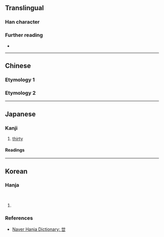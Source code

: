 {{also|𠀍}}
{{character info}}
==Translingual==

===Han character===
{{Han char|rn=1|rad=一|as=03|sn=4|four=|canj=TJ,XTJ|ids=⿻廿丨(GJ),⿻龷丨(T),⿱卅一(T)}}

===Further reading===
* {{Han ref|kx=0078.021|dkj=00032|dj=0156.010|hdz=10014.050|uh=4E17|ud=19991}}

----

==Chinese==

===Etymology 1===
{{zh-see|世|v}}

===Etymology 2===
{{zh-see|卅|v}}

----

==Japanese==

===Kanji===
{{ja-kanji|grade=uc|rs=一03}}

# [[thirty]]

====Readings====
{{ja-readings|on=せい,せ,そう|kun=さんじゅう,よ}}

----

==Korean==

===Hanja===
{{ko-hanja|인간|세}}<br>
{{ko-hanja|대|세}}

# {{rfdef|ko|sort=一03}}

===References===
* [https://hanja.dict.naver.com/hanja?q=丗 Naver Hanja Dictionary: 丗]